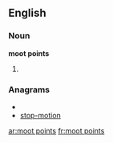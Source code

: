 ==English==

===Noun===
'''moot points'''

# {{plural of|[[moot point]]}}

===Anagrams===
* {{alphagram|imnooopstt}}
* [[stop-motion#English|stop-motion]]

[[ar:moot points]]
[[fr:moot points]]
